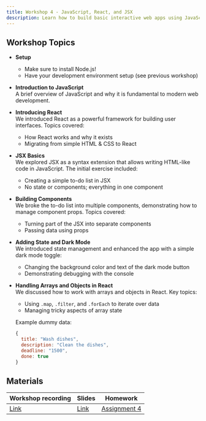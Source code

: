 ```yaml
---
title: Workshop 4 - JavaScript, React, and JSX
description: Learn how to build basic interactive web apps using JavaScript, React, and JSX.
---
```


## Workshop Topics

- **Setup**

  - Make sure to install Node.js!
  - Have your development environment setup (see previous workshop)

- **Introduction to JavaScript**  
  A brief overview of JavaScript and why it is fundamental to modern web development.

- **Introducing React**  
  We introduced React as a powerful framework for building user interfaces. Topics covered:

  - How React works and why it exists
  - Migrating from simple HTML & CSS to React

- **JSX Basics**  
  We explored JSX as a syntax extension that allows writing HTML-like code in JavaScript. The initial exercise included:

  - Creating a simple to-do list in JSX
  - No state or components; everything in one component

- **Building Components**  
  We broke the to-do list into multiple components, demonstrating how to manage component props. Topics covered:

  - Turning part of the JSX into separate components
  - Passing data using props

- **Adding State and Dark Mode**  
  We introduced state management and enhanced the app with a simple dark mode toggle:

  - Changing the background color and text of the dark mode button
  - Demonstrating debugging with the console

- **Handling Arrays and Objects in React**  
  We discussed how to work with arrays and objects in React. Key topics:

  - Using `.map`, `.filter`, and `.forEach` to iterate over data
  - Managing tricky aspects of array state

  Example dummy data:

  ```js
  {
    title: "Wash dishes",
    description: "Clean the dishes",
    deadline: "1500",
    done: true
  }
  ```

## Materials

| Workshop recording | Slides | Homework |
| - | - | - |
| [Link](https://northwestern.zoom.us/rec/share/K2H906VxhcOqYgdBDXl6jOD8DbODszcTkzt-jAJrr64x-5yKTgcwxSbkP7iaxkdJ.2Aucq_yiMLDlJ8HL) | [Link](https://docs.google.com/presentation/d/1xvEhefgVG_Jb1W2SA-FnBuR6hSd9XdOLYziqpisPpCE/edit?usp=sharing) | [Assignment 4](/content/assignments/assignment-4) |
